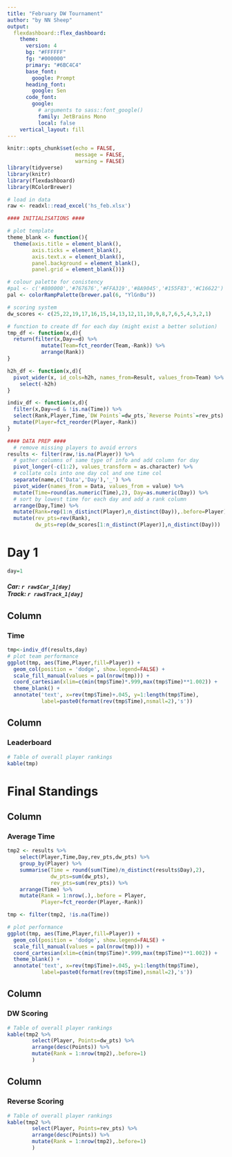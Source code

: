 ```yaml
---
title: "February DW Tournament"
author: "by NN Sheep"
output: 
  flexdashboard::flex_dashboard:
    theme: 
      version: 4
      bg: "#FFFFFF"
      fg: "#000000" 
      primary: "#6BC4C4"
      base_font: 
        google: Prompt
      heading_font:
        google: Sen
      code_font:
        google: 
          # arguments to sass::font_google() 
          family: JetBrains Mono
          local: false
    vertical_layout: fill
---
```


```r
knitr::opts_chunk$set(echo = FALSE, 
                      message = FALSE, 
                      warning = FALSE)
library(tidyverse)
library(knitr)
library(flexdashboard)
library(RColorBrewer)

# load in data
raw <- readxl::read_excel('hs_feb.xlsx') 
```

```r
#### INITIALISATIONS ####

# plot template
theme_blank <- function(){
  theme(axis.title = element_blank(),
        axis.ticks = element_blank(),
        axis.text.x = element_blank(),
        panel.background = element_blank(),
        panel.grid = element_blank())}

# colour palette for conistency
#pal <- c('#800000','#767676','#FFA319','#8A9045','#155F83','#C16622')
pal <- colorRampPalette(brewer.pal(6, "YlGnBu"))

# scoring system
dw_scores <- c(25,22,19,17,16,15,14,13,12,11,10,9,8,7,6,5,4,3,2,1)

# function to create df for each day (might exist a better solution)
tmp_df <- function(x,d){
  return(filter(x,Day==d) %>% 
           mutate(Team=fct_reorder(Team,-Rank)) %>%
           arrange(Rank))
}

h2h_df <- function(x,d){
  pivot_wider(x, id_cols=h2h, names_from=Result, values_from=Team) %>% 
    select(-h2h) 
}

indiv_df <- function(x,d){
  filter(x,Day==d & !is.na(Time)) %>%
  select(Rank,Player,Time,`DW Points`=dw_pts,`Reverse Points`=rev_pts) %>% 
  mutate(Player=fct_reorder(Player,-Rank))
}
```

``` r
#### DATA PREP ####
  # remove missing players to avoid errors
results <- filter(raw,!is.na(Player)) %>% 
  # gather columns of same type of info and add column for day
  pivot_longer(-c(1:2), values_transform = as.character) %>%
  # collate cols into one day col and one time col
  separate(name,c('Data','Day'),'_') %>% 
  pivot_wider(names_from = Data, values_from = value) %>%
  mutate(Time=round(as.numeric(Time),2), Day=as.numeric(Day)) %>%
  # sort by lowest time for each day and add a rank column
  arrange(Day,Time) %>%
  mutate(Rank=rep(1:n_distinct(Player),n_distinct(Day)),.before=Player) %>%
  mutate(rev_pts=rev(Rank),
         dw_pts=rep(dw_scores[1:n_distinct(Player)],n_distinct(Day)))
```

# Day 1
```r
day=1
```
##### **Car: `r raw$Car_1[day]`** <br> **Track: `r raw$Track_1[day]`**


Column 
--------------
### Time 
```r
tmp<-indiv_df(results,day)
# plot team performance
ggplot(tmp, aes(Time,Player,fill=Player)) +
  geom_col(position = 'dodge', show.legend=FALSE) +
  scale_fill_manual(values = pal(nrow(tmp))) +
  coord_cartesian(xlim=c(min(tmp$Time)*.999,max(tmp$Time)**1.002)) +
  theme_blank() + 
  annotate('text', x=rev(tmp$Time)+.045, y=1:length(tmp$Time), 
           label=paste0(format(rev(tmp$Time),nsmall=2),'s'))
```

Column {data-width=600}
--------------
### Leaderboard 
```r
# Table of overall player rankings
kable(tmp)
```


# Final Standings 

Column 
--------------
### Average Time 
```r
tmp2 <- results %>%
    select(Player,Time,Day,rev_pts,dw_pts) %>% 
    group_by(Player) %>%
    summarise(Time = round(sum(Time)/n_distinct(results$Day),2),
              dw_pts=sum(dw_pts),
              rev_pts=sum(rev_pts)) %>%
    arrange(Time) %>%
    mutate(Rank = 1:nrow(.),.before = Player,
           Player=fct_reorder(Player,-Rank)) 

tmp <- filter(tmp2, !is.na(Time))

# plot performance
ggplot(tmp, aes(Time,Player,fill=Player)) +
  geom_col(position = 'dodge', show.legend=FALSE) +
  scale_fill_manual(values = pal(nrow(tmp))) +
  coord_cartesian(xlim=c(min(tmp$Time)*.999,max(tmp$Time)**1.002)) +
  theme_blank() + 
  annotate('text', x=rev(tmp$Time)+.045, y=1:length(tmp$Time), 
           label=paste0(format(rev(tmp$Time),nsmall=2),'s'))
```

Column {data-width=300}
--------------
### DW Scoring 
```r
# Table of overall player rankings
kable(tmp2 %>%
        select(Player, Points=dw_pts) %>%
        arrange(desc(Points)) %>%
        mutate(Rank = 1:nrow(tmp2),.before=1)
        )
```

Column {data-width=300}
--------------
### Reverse Scoring 
```r
# Table of overall player rankings
kable(tmp2 %>%
        select(Player, Points=rev_pts) %>%
        arrange(desc(Points)) %>%
        mutate(Rank = 1:nrow(tmp2),.before=1)
        )
```



